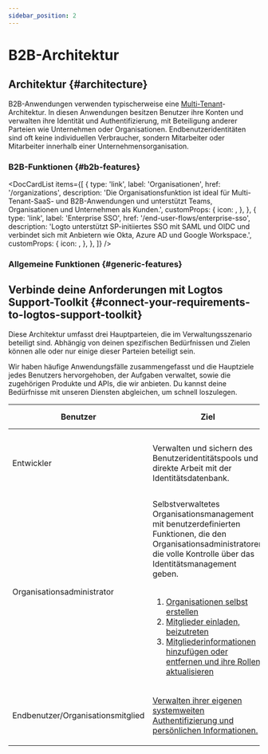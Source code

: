 ```yaml
---
sidebar_position: 2
---
```




# B2B-Architektur

## Architektur \{#architecture}

B2B-Anwendungen verwenden typischerweise eine [Multi-Tenant](https://auth.wiki/multi-tenancy)-Architektur. In diesen Anwendungen besitzen Benutzer ihre Konten und verwalten ihre Identität und Authentifizierung, mit Beteiligung anderer Parteien wie Unternehmen oder Organisationen. Endbenutzeridentitäten sind oft keine individuellen Verbraucher, sondern Mitarbeiter oder Mitarbeiter innerhalb einer Unternehmensorganisation.

<ImageB2b width="100%" height="auto" />

### B2B-Funktionen \{#b2b-features}

<DocCardList
  items={[
    {
      type: 'link',
      label: 'Organisationen',
      href: '/organizations',
      description:
        'Die Organisationsfunktion ist ideal für Multi-Tenant-SaaS- und B2B-Anwendungen und unterstützt Teams, Organisationen und Unternehmen als Kunden.',
      customProps: {
        icon: <OrganizationIcon />,
      },
    },
    {
      type: 'link',
      label: 'Enterprise SSO',
      href: '/end-user-flows/enterprise-sso',
      description:
        'Logto unterstützt SP-initiiertes SSO mit SAML und OIDC und verbindet sich mit Anbietern wie Okta, Azure AD und Google Workspace.',
      customProps: {
        icon: <SsoIcon />,
      },
    },
  ]}
/>

### Allgemeine Funktionen \{#generic-features}

<GenericFeatures />

## Verbinde deine Anforderungen mit Logtos Support-Toolkit \{#connect-your-requirements-to-logtos-support-toolkit}

Diese Architektur umfasst drei Hauptparteien, die im Verwaltungsszenario beteiligt sind. Abhängig von deinen spezifischen Bedürfnissen und Zielen können alle oder nur einige dieser Parteien beteiligt sein.

Wir haben häufige Anwendungsfälle zusammengefasst und die Hauptziele jedes Benutzers hervorgehoben, der Aufgaben verwaltet, sowie die zugehörigen Produkte und APIs, die wir anbieten. Du kannst deine Bedürfnisse mit unseren Diensten abgleichen, um schnell loszulegen.

| Benutzer                          | Ziel                                                                                                                                                                                                                                                                                                                                                                                                                                                                                                                                                                               | Logto-Produkte und APIs                                                                                                                          |
| --------------------------------- | ---------------------------------------------------------------------------------------------------------------------------------------------------------------------------------------------------------------------------------------------------------------------------------------------------------------------------------------------------------------------------------------------------------------------------------------------------------------------------------------------------------------------------------------------------------------------------------- | ------------------------------------------------------------------------------------------------------------------------------------------------ |
| Entwickler                        | Verwalten und sichern des Benutzeridentitätspools und direkte Arbeit mit der Identitätsdatenbank.                                                                                                                                                                                                                                                                                                                                                                                                                                                                                  | <ul><li>[Logto Console](https://cloud.logto.io)</li><li>[Logto Management API](https://openapi.logto.io)</li></ul>                               |
| Organisationsadministrator        | Selbstverwaltetes Organisationsmanagement mit benutzerdefinierten Funktionen, die den Organisationsadministratoren die volle Kontrolle über das Identitätsmanagement geben.<br /><br /><ol><li>[Organisationen selbst erstellen](/end-user-flows/organization-experience/create-organization)</li><li>[Mitglieder einladen, beizutreten](/end-user-flows/organization-experience/invite-organization-members)</li><li>[Mitgliederinformationen hinzufügen oder entfernen und ihre Rollen aktualisieren](/end-user-flows/organization-experience/organization-management)</li></ol> | <ul><li>[Logto Management API](https://openapi.logto.io)</li></ul>                                                                               |
| Endbenutzer/Organisationsmitglied | [Verwalten ihrer eigenen systemweiten Authentifizierung und persönlichen Informationen.](/end-user-flows)                                                                                                                                                                                                                                                                                                                                                                                                                                                                          | <ul><li>[Logto Management API](https://openapi.logto.io)</li><li>[Account API](https://openapi.logto.io/group/endpoint-account-center)</li></ul> |

<RelatedResource />
